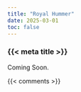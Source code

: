 ```yaml
---
title: "Royal Hummer"
date: 2025-03-01
toc: false
---
```


### {{< meta title >}}

Coming Soon.



{{< comments >}}